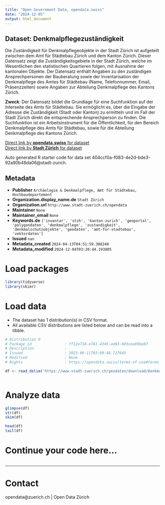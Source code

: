 ```yaml
---
title: "Open Government Data, opendata.swiss"
date: "2024-12-05"
output: html_document
---
```


## Dataset: Denkmalpflegezuständigkeit

Die Zuständigkeit für Denkmalpflegeobjekte in der Stadt Zürich ist aufgeteilt zwischen dem Amt für Städtebau Zürich und dem Kanton Zürich. Dieser Datensatz zeigt die Zuständigkeitsgebiete in der Stadt Zürich, welche im Wesentlichen den statistischen Quartieren folgen, mit Ausnahme der kantonalen Objekte. Der Datensatz enthält Angaben zu den zuständigen Ansprechpersonen der Bauberatung sowie der Inventarisation der Denkmalpflege des Amtes für Städtebau (Name, Telefonnummer, Email, Präsenzzeiten) sowie Angaben zur Abteilung Denkmalpflege des Kantons Zürich.

**Zweck**: Der Datensatz bildet die Grundlage für eine Suchfunktion auf der Interseite des Amts für Städtebau. Sie ermöglicht es, über die Eingabe der Adresse die Zuständigkeit (Stadt oder Kanton) zu ermitteln und im Fall der Stadt Zürich direkt die entsprechende Ansprechperson zu finden. Die Suchfunktion ist ein Arbeitsinstrument für die Öffentlichkeit, für den Bereich Denkmalpflege des Amts für Städtebau, sowie für die Abteilung Denkmalpflege des Kantons Zürich.

[Direct link by **opendata.swiss** for dataset](https://opendata.swiss/de/dataset/denkmalpflegezustandigkeit)<br>
[Direct link by **Stadt Zürich** for dataset](https://data.stadt-zuerich.ch/dataset/geo_denkmalpflegezustaendigkeit)

Auto generated R starter code for data set 404ccf0a-f083-4e2d-bde3-92a90b48da06@stadt-zurich.

## Metadata

- **Publisher** `Archäologie & Denkmalpflege, Amt für Städtebau, Hochbaudepartement`
- **Organization.display_name.de** `Stadt Zürich`
- **Organization.url** `http://www.stadt-zuerich.ch/opendata`
- **Maintainer** `None`
- **Maintainer_email** `None`
- **Keywords.de** `['inventar', 'stzh', 'kanton-zurich', 'geoportal', 'polygondaten', 'denkmalpflege', 'zustandigkeit', 'denkmalschutzobjekte', 'geodaten', 'amt-fur-stadtebau', 'vektordaten']`
- **Issued** `nan`
- **Metadata_created** `2024-04-13T04:51:59.388240`
- **Metadata_modified** `2024-12-04T03:20:44.193805`


# Load packages

```r

library(tidyverse)
library(skimr)

```

# Load data

-   The dataset has 1 distribution(s) in CSV format.
-   All available CSV distributions are listed below and can be read into a tibble.

```r

# Distribution 0
# Package_id               : ff12e718-e781-4345-ad83-603cea99be07
# Description              : 
# Issued                   : 2023-06-11T03:09:48.727645
# Modified                 : None
# Rights                   : https://opendata.swiss/terms-of-use#terms_open

df <- read_delim('https://www.stadt-zuerich.ch/geodaten/download/Denkmalpflegezustaendigkeit?format=10008')



```

# Analyze data

```r

glimpse(df)
str(df)
skim(df)

head(df)
tail(df)

```

# Continue your code here...

```r

```

------------------------------------------------------------------------

# Contact

opendata@zuerich.ch | Open Data Zürich
